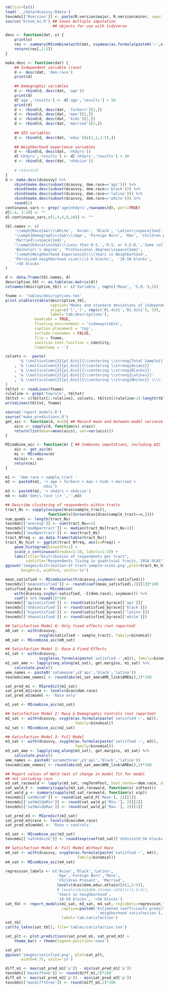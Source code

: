 ```{r setup-analysis-environment}
rm(list=ls())
load('../data/dcassvy.Rdata')
texcmds[['Rversion']] <- paste(R.version$major, R.version$minor, sep='.')
source('broom_mi.R') ## Saves multiple imputation
                     ## objects for use with tidyverse
```

```{r descriptives}
desc <- function(dat, x) {
    print(x)
    res <- summary(MIcombine(with(dat, svymean(as.formula(paste0('~',x))))))
    return(res[,1:2])
}

make.desc <- function(dat) {
    ## Independent variable (race)
    d <- desc(dat, 'dem.race')
    print(d)
    
    ## Demographic variables
    d <- rbind(d, desc(dat, 'age'))
    print(d)
    d['age','results'] <- d['age','results'] + 50
    print(d)
    d <- rbind(d, desc(dat, 'forborn')[2,])
    d <- rbind(d, desc(dat, 'man')[2,])
    d <- rbind(d, desc(dat, 'kids')[2,])
    d <- rbind(d, desc(dat, 'married')[2,])
    
    ## SES variables
    d <- rbind(d, desc(dat, 'educ')[c(2,1,3:5),])
    
    ## Neighborhood experience variables
    d <- rbind(d, desc(dat, 'nhdyrs'))
    d['nhdyrs','results'] <- d['nhdyrs','results'] + 10
    d <- rbind(d, desc(dat, 'nhdsize'))
    
    # return(d)
}
d <- make.desc(dcassvy) %>%
    cbind(make.desc(subset(dcassvy, dem.race=='api'))) %>%
    cbind(make.desc(subset(dcassvy, dem.race=='black'))) %>%
    cbind(make.desc(subset(dcassvy, dem.race=='latino'))) %>%
    cbind(make.desc(subset(dcassvy, dem.race=='white'))) %>%
    round(2) 
continuous_vars <- grep('age|nhdyrs',rownames(d), perl=TRUE)
d[1:4, 3:10] <- ""
d[-continuous_vars,c(2,4,6,8,10)] <- ""

tbl.names <- c(
    '\\emph{Race}&&\\\\White', 'Asian', 'Black', 'Latinx\\vspace{1em}', 
    '\\emph{Demographics}&&\\\\Age', 'Foreign Born', 'Man', 'Children present',
    'Married\\vspace{1em}',
    '\\emph{Education}&&\\\\Less than H.S.','H.S. or G.E.D.','Some college', 
    'Bachelor\'s degree', 'Professional degree\\vspace{1em}',
    '\\emph{Neighborhood Experience}\\\\Years in Neighborhood', 
    'Perceived neighborhood size\\\\1-9 blocks',  '10-50 blocks', 
    '>50 blocks'
)

d <- data.frame(tbl.names, d)
descriptive_tbl <- as.table(as.matrix(d))
colnames(descriptive_tbl) <- c('Variable', rep(c('Mean', 'S.D.'),5))

fname <- 'tables/descriptives.tex'
print.xtable(xtable(descriptive_tbl,
                    caption='Means and standard deviations of independent and control variables',
                    align=c('l','l', rep(c('R{.4in}','R{.4in}'), 5)), 
                    label='tab:descriptives'),
             booktabs = TRUE,
             floating.environment = 'sidewaystable',
             caption.placement = 'top',
             include.rownames = FALSE,
             file = fname,
             sanitize.text.function = identity,
             timestamp = '')

colsets <-  paste(
      '& \\multicolumn{2}{p{.8in}}{\\centering \\strong{Total Sample}}'
    , '& \\multicolumn{2}{p{.8in}}{\\centering \\strong{Asians}}'
    , '& \\multicolumn{2}{p{.8in}}{\\centering \\strong{Blacks}}'
    , '& \\multicolumn{2}{p{.8in}}{\\centering \\strong{Latinxs}}'
    , '& \\multicolumn{2}{p{.8in}}{\\centering \\strong{Whites}} \\\\'
)
tbltxt <- readLines(fname)
ruleline <- grep('toprule', tbltxt)
tbltxt <- c(tbltxt[1:ruleline], colsets, tbltxt[(ruleline+1):length(tbltxt)])
writeLines(tbltxt, fname)
```

```{r reporting-functions}
source('report_models.R')
source('make_predictions.R')
get_aic <- function(d, m=5){ ## Record mean and between-model variance of AIC
    aics <- sapply(d, function(x) x$aic)
    return(list(mean=mean(aics), var=var(aics)))
}

MIcombine_aic <- function(m) { ## Combines imputations, including AIC
    aic <- get_aic(m)
    mi <- MIcombine(m)
    mi$aic <- aic
    return(mi)
}

```

```{r define-models}
m1 <- 'dem.race + sample_tract '
m2 <- paste0(m1, '+ age + forborn + man + kids + married +
                 educ')
m3 <- paste0(m2, '+ nhdyrs + nhdsize')
m4 <- sub('dem\\.race \\+ ','',m3)
```

```{r tract-clustering}
## Describe clustering of respondents within tracts
tract_Ns <- sapply(unique(dcas$sample_tract), 
                   function(x){nrow(dcas[dcas$sample_tract==x,])})
num_quads <- length(tract_Ns)
texcmds[['oneresp']] <- sum(tract_Ns==1)
texcmds[['medNpertract']] <- median(tract_Ns[tract_Ns>1])
texcmds[['maxNpertract']] <- max(tract_Ns)
tract_Nfreq <- as.data.frame(table(tract_Ns))
tract_Ns_hist <- ggplot(tract_Nfreq, aes(x=Freq)) + 
    geom_histogram(binwidth=1) +
    scale_x_continuous(breaks=1:19, labels=1:19) +
    labs(title="Distribution of respondents per tract",
         subtitle="Respondents living in quadrivial tracts, 2016 DCAS")
ggsave('images/distribution-of-tract-sample-sizes.png',plot=tract_Ns_hist,
       height=3, width=4, units='in')
```

```{r satisfied-mean}
mean_satisfied <- MIcombine(with(dcassvy,svymean(~satisfied)))
texcmds[['meansatisfied']] <- round(coef(mean_satisfied),2)[[1]]*100
satisfied_byrace <- MIcombine(
    with(dcassvy,svyby(~satisfied, ~I(dem.race), svymean))) %>%
    coef() %>% round(2)*100
texcmds[['apisatisfied']] <- round(satisfied_byrace[['api']])
texcmds[['nhbsatisfied']] <- round(satisfied_byrace[['black']])
texcmds[['hspsatisfied']] <- round(satisfied_byrace[['latino']])
texcmds[['nhwsatisfied']] <- round(satisfied_byrace[['white']])
```


```{r satisfied-analysis, warning=FALSE, results='hide'}
## Satisfaction Model 0: Only fixed effects (not reported)
m0_sat <- with(dcassvy,
               svyglm(satisfied ~ sample_tract), family=binomial)
m0_sat <- MIcombine_aic(m0_sat)

## Satisfaction Model 1: Race & Fixed Effects
m1_sat <- with(dcassvy,
               svyglm(as.formula(paste('satisfied ~',m1)), family=binomial))
m1_sat_ame <- lapply(seq_along(m1_sat), get.margins, m1_sat) %>%
    calculate.pvals() 
ame_names <- paste0('satameone',c('api','black','latino'))
texcmds[ame_names] <- round(abs(m1_sat_ame$AME_link$AMEmi),3)*100

sat_pred_m1 <- MIpredict(m1_sat)
sat_pred_m1$race <- levels(dcas$dem.race)
sat_pred_m1$model <- 'Race only'

m1_sat <- MIcombine_aic(m1_sat)

## Satisfaction Model 2: Race & Demographic Controls (not reported)
m2_sat <- with(dcassvy, svyglm(as.formula(paste('satisfied ~', m2)),
                               family=binomial))
m2_sat <- MIcombine_aic(m2_sat)

## Satisfaction Model 3: Full Model
m3_sat <- with(dcassvy, svyglm(as.formula(paste('satisfied ~', m3)), 
                               family=binomial))
m3_sat_ame <- lapply(seq_along(m3_sat), get.margins, m3_sat) %>%
    calculate.pvals()
ame_names <- paste0('satamethree',c('api','black','latino'))
texcmds[ame_names] <- round(abs(m3_sat_ame$AME_link$AMEmi),3)*100

## Report values of Wald test of change in model fit for model 
## not including race
m3_sat_racewald <- lapply(m3_sat, regTermTest, test.terms=~dem.race, df=NULL)
sat_wald_F <- summary(sapply(m3_sat_racewald, function(x) x$Ftest))
sat_wald_p <- summary(sapply(m3_sat_racewald, function(x) x$p))
texcmds[['satWaldF']] <- round(sat_wald_F['Mean'], 2)[[1]]
texcmds[['satWaldpMin']] <- round(sat_wald_p['Min.'], 2)[[1]]
texcmds[['satWaldpMax']] <- round(sat_wald_p['Max.'], 2)[[1]]

sat_pred_m3 <- MIpredict(m3_sat)
sat_pred_m3$race <- levels(dcas$dem.race)
sat_pred_m3$model <- 'Race + controls'

m3_sat <- MIcombine_aic(m3_sat)
texcmds[['satnhdsize']] <- round(exp(coef(m3_sat)['nhdsize10-50 blocks']),2)[[1]]

## Satisfaction Model 4: Full Model Without Race
m4_sat <- with(dcassvy, svyglm(as.formula(paste('satisfied ~', m4)),
                                family=binomial))
m4_sat <- MIcombine_aic(m4_sat)

```

```{r report-satisfaction-results, echo=TRUE, include=TRUE}
regression_labels <- c('Asian','Black','Latinx',
                       'Age','Foreign Born','Male',
                       'Children Present', 'Married',
                       levels(dcas$dem.educ.attain)[c(1,3:5)],
                       # levels(dcas$dem.income.cat4)[c(1,3:4)],
                       'Years in neighborhood',
                       '10-50 blocks', '>50 blocks')
sat_tbl <- report_models(m1_sat, m3_sat, m4_sat, reglabels=regression_labels,
                         caption=paste0('Estimated coefficients predicting ',
                                        ' neighborhood satisfaction'),
                         label='tab:satisfaction')
sat_tbl
cat(to_latex(sat_tbl), file='tables/satisfaction.tex')
```

```{r plot-satisfaction}

sat_plt <- plot.predictions(sat_pred_m1, sat_pred_m3) +
    theme_bw() + theme(legend.position='none')

sat_plt
ggsave('images/satisfied.png', plot=sat_plt, 
       width=6.75, units='in')
```


```{r ame-satisfaction}


diff_m1 <- max(sat_pred_m1['p']) - min(sat_pred_m1['p'])
texcmds[['maxdiffone']] <- round(diff_m1,2)*100
diff_m3 <- max(sat_pred_m3['p']) - min(sat_pred_m3['p'])
texcmds[['maxdiffthree']] <- round(diff_m3,2)*100
```
